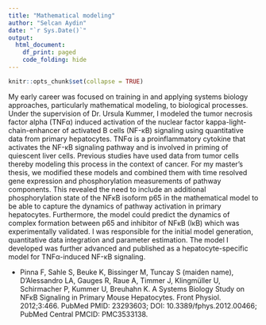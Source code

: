 ```yaml
---
title: "Mathematical modeling"
author: "Selcan Aydin"
date: "`r Sys.Date()`"
output: 
  html_document:
    df_print: paged
    code_folding: hide
---
```


```r
knitr::opts_chunk$set(collapse = TRUE)
```

My early career was focused on training in and applying systems biology approaches, particularly mathematical modeling, to biological processes. Under the supervision of Dr. Ursula Kummer, I modeled the tumor necrosis factor alpha (TNFα) induced activation of the nuclear factor kappa-light-chain-enhancer of activated B cells (NF-κB) signaling using quantitative data from primary hepatocytes. TNFα is a proinflammatory cytokine that activates the NF-κB signaling pathway and is involved in priming of quiescent liver cells. Previous studies have used data from tumor cells thereby modeling this process in the context of cancer. For my master’s thesis, we modified these models and combined them with time resolved gene expression and phosphorylation measurements of pathway components. This revealed the need to include an additional phosphorylation state of the NFκB isoform p65 in the mathematical model to be able to capture the dynamics of pathway activation in primary hepatocytes. Furthermore, the model could predict the dynamics of complex formation between p65 and inhibitor of NFκB (IκB) which was experimentally validated. I was responsible for the initial model generation, quantitative data integration and parameter estimation. The model I developed was further advanced and published as a hepatocyte-specific model for TNFα-induced NF-κB signaling.

-   Pinna F, Sahle S, Beuke K, Bissinger M, Tuncay S (maiden name), D'Alessandro LA, Gauges R, Raue A, Timmer J, Klingmüller U, Schirmacher P, Kummer U, Breuhahn K. A Systems Biology Study on NFκB Signaling in Primary Mouse Hepatocytes. Front Physiol. 2012;3:466. PubMed PMID: 23293603; DOI: 10.3389/fphys.2012.00466; PubMed Central PMCID: PMC3533138.
